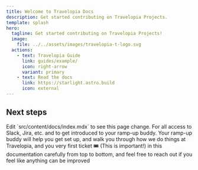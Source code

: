 ```yaml
---
title: Welcome to Travelopia Docs
description: Get started contributing on Travelopia Projects.
template: splash
hero:
  tagline: Get started contributing on Travelopia Projects!
  image:
    file: ../../assets/images/travelopia-t-logo.svg
  actions:
    - text: Travelopia Guide
      link: guides/example/
      icon: right-arrow
      variant: primary
    - text: Read the docs
      link: https://starlight.astro.build
      icon: external
---
```



## Next steps

<CardGrid stagger>
	<Card title="Get to know your manager" icon="starlight">
		Edit `src/content/docs/index.mdx` to see this page change.
	</Card>
	<Card title="Reach out to your manager" icon="slack">
		For all access to Slack, Jira, etc. and to get introduced to your ramp-up buddy.
	</Card>
	<Card title="Ramp-up Buddy" icon="rocket">
		Your ramp-up buddy will help you get set up, and walk you through how we do things at Travelopia, and you very first ticket 🎟️
	</Card>
	<Card title="Go through all the sections" icon="open-book">
		(This is important!) in this documentation carefully from top to bottom, and feel free to reach out if you feel like anything can be improved
	</Card>
</CardGrid>
